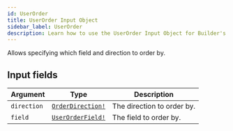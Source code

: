```yaml
---
id: UserOrder
title: UserOrder Input Object
sidebar_label: UserOrder
description: Learn how to use the UserOrder Input Object for Builder's API.
---
```


Allows specifying which field and direction to order by.

## Input fields

| Argument    | Type                                                    | Description                |
| ----------- | ------------------------------------------------------- | -------------------------- |
| `direction` | [`OrderDirection!`](/composer/builder/api/schema/enum/OrderDirection.mdx) | The direction to order by. |
| `field`     | [`UserOrderField!`](/composer/builder/api/schema/enum/UserOrderField.mdx) | The field to order by.     |
